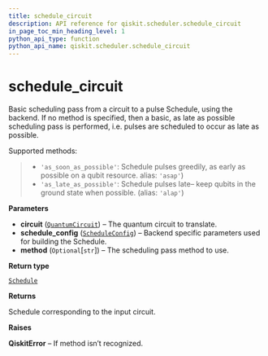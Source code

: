 ```yaml
---
title: schedule_circuit
description: API reference for qiskit.scheduler.schedule_circuit
in_page_toc_min_heading_level: 1
python_api_type: function
python_api_name: qiskit.scheduler.schedule_circuit
---
```


# schedule\_circuit

<Function id="qiskit.scheduler.schedule_circuit" github="https://github.com/qiskit/qiskit/tree/stable/0.14/qiskit/scheduler/schedule_circuit.py" signature="schedule_circuit(circuit, schedule_config, method=None)">
  Basic scheduling pass from a circuit to a pulse Schedule, using the backend. If no method is specified, then a basic, as late as possible scheduling pass is performed, i.e. pulses are scheduled to occur as late as possible.

  Supported methods:

  > *   `'as_soon_as_possible'`: Schedule pulses greedily, as early as possible on a qubit resource. alias: `'asap'`)
  > *   `'as_late_as_possible'`: Schedule pulses late– keep qubits in the ground state when possible. (alias: `'alap'`)

  **Parameters**

  *   **circuit** ([`QuantumCircuit`](qiskit.circuit.QuantumCircuit "qiskit.circuit.quantumcircuit.QuantumCircuit")) – The quantum circuit to translate.
  *   **schedule\_config** ([`ScheduleConfig`](qiskit.scheduler.ScheduleConfig "qiskit.scheduler.config.ScheduleConfig")) – Backend specific parameters used for building the Schedule.
  *   **method** (`Optional`\[`str`]) – The scheduling pass method to use.

  **Return type**

  [`Schedule`](qiskit.pulse.Schedule "qiskit.pulse.schedule.Schedule")

  **Returns**

  Schedule corresponding to the input circuit.

  **Raises**

  **QiskitError** – If method isn’t recognized.
</Function>

